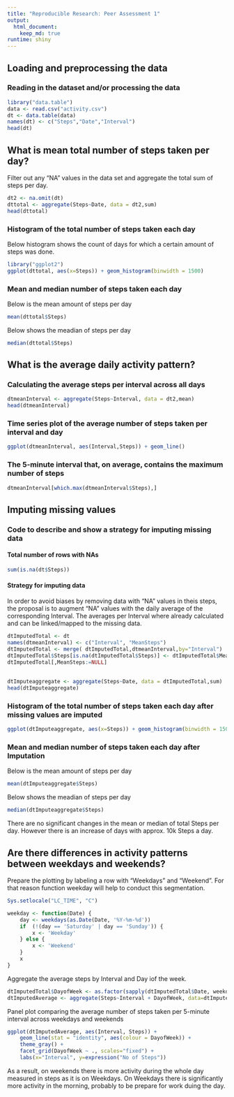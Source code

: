```yaml
---
title: "Reproducible Research: Peer Assessment 1"
output: 
  html_document:
    keep_md: true
runtime: shiny
---
```



## Loading and preprocessing the data  

### Reading in the dataset and/or processing the data  
```r
library("data.table")
data <- read.csv("activity.csv")
dt <- data.table(data)
names(dt) <- c("Steps","Date","Interval")
head(dt)
```

## What is mean total number of steps taken per day?
Filter out any "NA" values in the data set and aggregate the total sum of steps per day.  
```r
dt2 <- na.omit(dt)
dttotal <- aggregate(Steps~Date, data = dt2,sum)
head(dttotal)
```

### Histogram of the total number of steps taken each day
Below histogram shows the count of days for which a certain amount of steps was done.

```r
library("ggplot2")
ggplot(dttotal, aes(x=Steps)) + geom_histogram(binwidth = 1500)
```

### Mean and median number of steps taken each day

Below is the mean amount of steps per day
```r
mean(dttotal$Steps)
```

Below shows the meadian of steps per day

```r
median(dttotal$Steps)
```

## What is the average daily activity pattern?


### Calculating the average steps per interval across all days
```r
dtmeanInterval <- aggregate(Steps~Interval, data = dt2,mean)
head(dtmeanInterval)
```

### Time series plot of the average number of steps taken per interval and day

```r
ggplot(dtmeanInterval, aes(Interval,Steps)) + geom_line() 
```

### The 5-minute interval that, on average, contains the maximum number of steps

```r
dtmeanInterval[which.max(dtmeanInterval$Steps),]
```

## Imputing missing values

### Code to describe and show a strategy for imputing missing data
#### Total number of rows with NAs

```r
sum(is.na(dt$Steps))
```

#### Strategy for imputing data
In order to avoid biases by removing data with "NA" values in theis steps, the proposal is to augment "NA" values with the daily average of the corresponding Interval.  The averages per Interval where already calculated and can be linked/mapped to the missing data.

```r
dtImputedTotal <- dt
names(dtmeanInterval) <- c("Interval", "MeanSteps")
dtImputedTotal <- merge( dtImputedTotal,dtmeanInterval,by="Interval")
dtImputedTotal$Steps[is.na(dtImputedTotal$Steps)] <- dtImputedTotal$MeanSteps[is.na(dtImputedTotal$Steps)]
dtImputedTotal[,MeanSteps:=NULL]
 
 
dtImputeaggregate <- aggregate(Steps~Date, data = dtImputedTotal,sum)
head(dtImputeaggregate)

```

### Histogram of the total number of steps taken each day after missing values are imputed

```r
ggplot(dtImputeaggregate, aes(x=Steps)) + geom_histogram(binwidth = 1500)
```

### Mean and median number of steps taken each day after Imputation

Below is the mean amount of steps per day
```r
mean(dtImputeaggregate$Steps)
```

Below shows the meadian of steps per day

```r
median(dtImputeaggregate$Steps)
```

There are no significant changes in the mean or median of total Steps per day.  However there is an  increase of days with approx. 10k Steps a day. 

## Are there differences in activity patterns between weekdays and weekends?

Prepare the plotting by labeling a row with "Weekdays" and "Weekend". For that reason function weekday will help to conduct this segmentation.

```r
Sys.setlocale("LC_TIME", "C")

weekday <- function(Date) {
    day <- weekdays(as.Date(Date, '%Y-%m-%d'))
    if  (!(day == 'Saturday' | day == 'Sunday')) {
        x <- 'Weekday'
    } else {
        x <- 'Weekend'
    }
    x
}
```    

Aggregate the average steps by Interval and Day iof the week. 

```r
dtImputedTotal$DayofWeek <- as.factor(sapply(dtImputedTotal$Date, weekday))
dtImputedAverage <- aggregate(Steps~Interval + DayofWeek, data=dtImputedTotal, mean)
```    
    
Panel plot comparing the average number of steps taken per 5-minute interval across weekdays and weekends

```r
ggplot(dtImputedAverage, aes(Interval, Steps)) +
    geom_line(stat = "identity", aes(colour = DayofWeek)) +
    theme_gray() +
    facet_grid(DayofWeek ~ ., scales="fixed") +
    labs(x="Interval", y=expression("No of Steps")) 
```  

As a result, on weekends there is more activity during the whole day measured in steps as it is on Weekdays.  On Weekdays there is significantly more activity in the morning, probably to be prepare for work duing the day.
